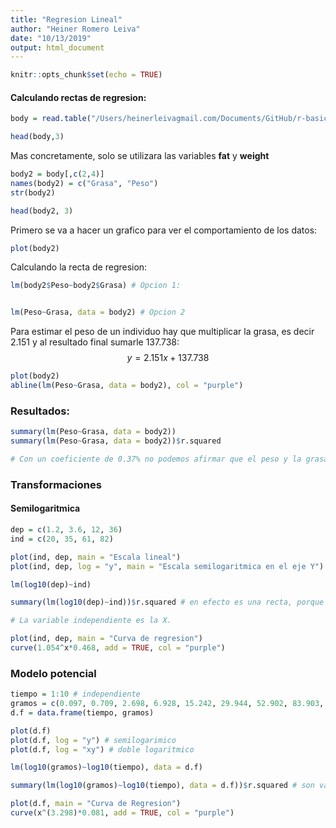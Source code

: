 ```yaml
---
title: "Regresion Lineal"
author: "Heiner Romero Leiva"
date: "10/13/2019"
output: html_document
---
```


```r
knitr::opts_chunk$set(echo = TRUE)
```

#### Calculando rectas de regresion:

```r
body = read.table("/Users/heinerleivagmail.com/Documents/GitHub/r-basic/data/bodyfat.txt", header = TRUE)

head(body,3)


```

Mas concretamente, solo se utilizara las variables **fat** y **weight**

```r
body2 = body[,c(2,4)]
names(body2) = c("Grasa", "Peso")
str(body2)

head(body2, 3)
```

Primero se va a hacer un grafico para ver el comportamiento de los datos:

```r
plot(body2)
```

Calculando la recta de regresion:

```r

lm(body2$Peso~body2$Grasa) # Opcion 1:


lm(Peso~Grasa, data = body2) # Opcion 2

```

Para estimar el peso de un individuo hay que multiplicar la grasa, es decir 2.151 y al resultado final sumarle 137.738: 
$$y = 2.151x + 137.738$$

```r
plot(body2)
abline(lm(Peso~Grasa, data = body2), col = "purple")
```

### Resultados:

```r
summary(lm(Peso~Grasa, data = body2))
summary(lm(Peso~Grasa, data = body2))$r.squared

# Con un coeficiente de 0.37% no podemos afirmar que el peso y la grasa sigan un comportamiento lineal entre si. 
```

### Transformaciones

#### Semilogaritmica

```r

dep = c(1.2, 3.6, 12, 36)
ind = c(20, 35, 61, 82)

plot(ind, dep, main = "Escala lineal")
plot(ind, dep, log = "y", main = "Escala semilogaritmica en el eje Y") # esto se nos asemeja a una recta


```


```r
lm(log10(dep)~ind)

summary(lm(log10(dep)~ind))$r.squared # en efecto es una recta, porque si se ajusta bien con los datos ya transformados. Recordar que se transforma la variable dependiente (y).

# La variable independiente es la X.

plot(ind, dep, main = "Curva de regresion")
curve(1.054^x*0.468, add = TRUE, col = "purple")
```


### Modelo potencial

```r
tiempo = 1:10 # independiente
gramos = c(0.097, 0.709, 2.698, 6.928, 15.242, 29.944, 52.902, 83.903, 120.612, 161.711) # variable deendiente
d.f = data.frame(tiempo, gramos)

plot(d.f)
plot(d.f, log = "y") # semilogarimico
plot(d.f, log = "xy") # doble logaritmico

lm(log10(gramos)~log10(tiempo), data = d.f)

summary(lm(log10(gramos)~log10(tiempo), data = d.f))$r.squared # son variables dependientes

plot(d.f, main = "Curva de Regresion")
curve(x^(3.298)*0.081, add = TRUE, col = "purple")

```






















